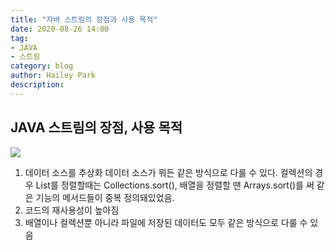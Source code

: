 ```yaml
---
title: "자바 스트림의 장점과 사용 목적"
date: 2020-08-26 14:00
tag:
- JAVA
- 스트림
category: blog
author: Hailey Park
description: 
---
```


## JAVA 스트림의 장점, 사용 목적

<img src='/images/blog/str1.png' style='max-width:1000px' />

1. 데이터 소스를 추상화
데이터 소스가 뭐든 같은 방식으로 다룰 수 있다. 컬렉션의 경우 List를 정렬할때는 Collections.sort(), 배열을 정렬할 땐 Arrays.sort()를 써 같은 기능의 메서드들이 중복 정의돼있었음.
2. 코드의 재사용성이 높아짐
3. 배열이나 컬렉션뿐 아니라 파일에 저장된 데이터도 모두 같은 방식으로 다룰 수 있음